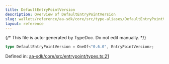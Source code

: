 ```yaml
---
title: DefaultEntryPointVersion
description: Overview of DefaultEntryPointVersion
slug: wallets/reference/aa-sdk/core/src/type-aliases/DefaultEntryPointVersion
layout: reference
---
```


{/* This file is auto-generated by TypeDoc. Do not edit manually. */}

```ts
type DefaultEntryPointVersion = OneOf<"0.6.0", EntryPointVersion>;
```

Defined in: [aa-sdk/core/src/entrypoint/types.ts:21](https://github.com/alchemyplatform/aa-sdk/blob/9df5be8c23af4e472bcb503c17766b16da0ad87d/aa-sdk/core/src/entrypoint/types.ts#L21)
